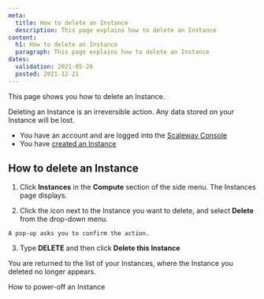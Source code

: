 ```yaml
---
meta:
  title: How to delete an Instance
  description: This page explains how to delete an Instance
content:
  h1: How to delete an Instance
  paragraph: This page explains how to delete an Instance
dates:
  validation: 2021-05-26
  posted: 2021-12-21
---
```


This page shows you how to delete an Instance.

<Message type="important">

  Deleting an Instance is an irreversible action. Any data stored on your Instance will be lost.

</Message>

<Message type="requirement">

  - You have an account and are logged into the [Scaleway Console](https://console.scaleway.com)
  - You have [created an Instance](/compute/instances/how-to/create-an-instance)
  
</Message>

## How to delete an Instance

1. Click **Instances** in the **Compute** section of the side menu. The Instances page displays.

2. Click the <Icon name="more" /> icon next to the Instance you want to delete, and select **Delete** from the drop-down menu.

  <Lightbox src="scaleway-delete-instance.png" alt="" />

    A pop-up asks you to confirm the action.

3. Type **DELETE** and then click **Delete this Instance**

You are returned to the list of your Instances, where the Instance you deleted no longer appears.

<Navigation title="See Also">
  <PreviousButton to="/compute/instances/how-to/power-off-instance/">How to power-off an Instance</PreviousButton>
</Navigation>

